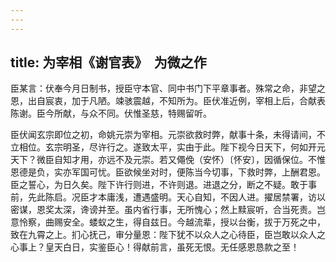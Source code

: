 ```yaml
---
---
---
```

title: 为宰相《谢官表》　为微之作
---



臣某言：伏奉今月日制书，授臣守本官、同中书门下平章事者。殊常之命，非望之恩，出自宸衷，加于凡陋。竦骇震越，不知所为。臣伏准近例，宰相上后，合献表陈谢。臣今所献，与众不同。伏惟圣慈，特赐留听。

臣伏闻玄宗即位之初，命姚元崇为宰相。元崇欲救时弊，献事十条，未得请间，不立相位。玄宗明圣，尽许行之。遂致太平，实由于此。陛下视今日天下，何如开元天下？微臣自知才用，亦远不及元崇。若又僶俛（安怀）〔怀安〕，因循保位。不惟恩德是负，实亦军国可忧。臣欲候坐对时，便陈当今切事，下救时弊，上酬君恩。臣之誓心，为日久矣。陛下许行则进，不许则退。进退之分，断之不疑。敢于事前，先此陈启。况臣才本庸浅，遭遇盛明。天心自知，不因人进。擢居禁署，访以密谋，恩奖太深，谗谤并至。虽内省行事，无所愧心；然上黩宸听，合当死责。岂意怜察，曲赐安全。蝼蚁之生，得自兹日。今越流辈，授以台衡，拔于万死之中，致在九霄之上。扪心抚己，审分量恩：陛下犹不以众人之心待臣，臣岂敢以众人之心事上？皇天白日，实鉴臣心！得献前言，虽死无恨。无任感恩恳款之至！